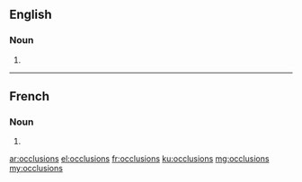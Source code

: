 ==English==

===Noun===
{{head|en}}

# {{plural of|occlusion}}

----

==French==

===Noun===
{{head|fr|g=f-p}}

# {{plural of|occlusion|lang=fr}}

[[ar:occlusions]]
[[el:occlusions]]
[[fr:occlusions]]
[[ku:occlusions]]
[[mg:occlusions]]
[[my:occlusions]]